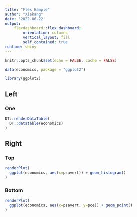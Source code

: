 ```yaml
---
title: "Flex Eample"
author: "Xiekang"
date: '2022-06-22'
output:
    flexdashboard::flex_dashboard:
        orientation: columns
        vertical_layout: fill
        self_contained: true
runtime: shiny
---
```


```r
knitr::opts_chunk$set(echo = FALSE, cache = FALSE)
```

```r
data(economics, package = "ggplot2")
```

```r
library(ggplot2)
```



## Left

### One

```r
DT::renderDataTable(
  DT::datatable(economics)
)
```

## Right

### Top

```r
renderPlot(
  ggplot(economics, aes(x=psavert)) + geom_histogram()
)
```

### Bottom

```r
renderPlot(
  ggplot(economics, aes(x=psavert, y=pce)) + geom_point()
)
```

